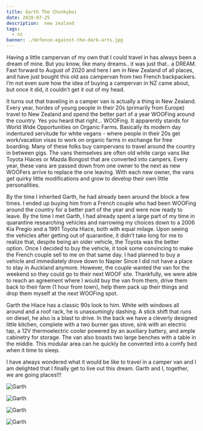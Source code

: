 ```yaml
---
title: Garth The Chunkyboi
date: 2020-07-25
description:  new zealand
tags:
  - nz 
banner: ./defence-against-the-dark-arts.jpg
---
```


Having a little campervan of my own that I could travel in has always been a dream of mine. But you know, like many dreams.. it was just that.. a DREAM.  Fast forward to August of 2020 and here I am in New Zealand of all places, and have just bought this old ass campervan from two French backpackers. I’m not even sure how the idea of buying a campervan in NZ came about, but once it did, it couldn’t get it out of my head.

It turns out that traveling in a camper van is actually a thing in New Zealand. Every year, hordes of young people in their 20s (primarily from Europe) travel to New Zealand and spend the better part of a year WOOFing around the country. Yes you heard that right… WOOFing. It apparently stands for World Wide Opportunities on Organic Farms. Basically its modern day indentured servitude for white vegans -  where people in their 20s get work/vacation visas to work on organic farms in exchange for free boarding. Many of these folks buy campervans to travel around the country in between gigs. The vans themselves are often old white cargo vans like Toyota Hiaces or Mazda Bongost that are converted into campers. Every year, these vans are passed down from one owner to the next as new WOOFers arrive to replace the one leaving. With each new owner, the vans get quirky little modifications and grow to develop their own little personalities. 

By the time I inherited Garth, he had already been around the block a few times. I ended up buying him from a French couple who had been WOOFing around the country for a better part of the year and were now ready to leave. By the time I met Garth, I had already spent a large part of my time in quarantine researching vehicles and narrowing my choices down to a 2006 Kia Pregio and a 1991 Toyota Hiace, both with equal milage. Upon seeing the vehicles after getting out of quarantine, it didn’t take long for me to realize that, despite being an older vehicle, the Toyota was the better option. Once I decided to buy the vehicle, it took some convincing to make the French couple sell to me on that same day. I had planned to buy a vehicle and immediately drove down to Napier Since I did not have a place to stay in Auckland anymore. However, the couple wanted the van for the weekend so they could go to their next WOOF site. Thankfully, we were able to reach an agreement where I would buy the van from them, drive them back to their farm (1 hour from town), help them pack up their things and drop them myself at the next WOOFing spot.

Garth the Hiace has a classic 90s look to him. White with windows all around and a roof rack, he is unassumingly dashing. A stick shift that runs on diesel, he also is a blast to drive. In the back we have a cleverly designed little kitchen, complete with a two burner gas stove, sink with an electric tap, a 12V thermoelectric cooler powered by an auxiliary battery, and ample cabinetry for storage. The van also boasts two large benches with a table in the middle. This modular area can he quickly be converted into a comfy bed when it time to sleep. 

I have always wondered what it would be like to travel in a camper van and I am delighted that I finally get to live out this dream. Garth and I, together, we are going places!!!

![Garth](./garth1.jpeg)

![Garth](./garth2.jpeg)

![Garth](./garth3.jpeg)

![Garth](./garth4.jpeg)